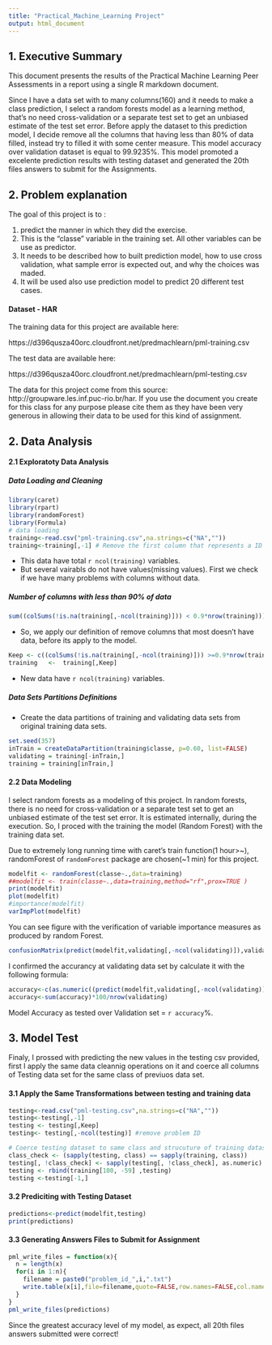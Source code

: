 ```yaml
---
title: "Practical_Machine_Learning Project"
output: html_document
---
```



## 1. Executive Summary

This document presents the results of the Practical Machine Learning Peer Assessments in a report using a single R markdown document.

Since I have a data set with to many columns(160) and it needs to make a class prediction, I select a random forests model as a learning method, that’s no need cross-validation or a separate test set to get an unbiased estimate of the test set error. 
Before apply the dataset to this prediction model, I decide remove all the columns that having less than 80% of data filled, instead try to filled it with some center measure. 
This model accuracy over validation dataset is equal to 99.9235%. This model promoted a excelente prediction results with testing dataset and generated the 20th files answers to submit for the Assignments. 


## 2. Problem explanation 

The goal of this project is to :

1.  predict the manner in which they did the exercise. 
2. This is the "classe" variable in the training set. All other variables can be use as predictor.
3. It needs to be described how to built prediction model, how to use cross validation, what sample error is expected out, and why the choices was maded. 
4. It will be used also use prediction model to predict 20 different test cases. 

#### Dataset - HAR

The training data for this project are available here: 

https://d396qusza40orc.cloudfront.net/predmachlearn/pml-training.csv

The test data are available here: 

https://d396qusza40orc.cloudfront.net/predmachlearn/pml-testing.csv

The data for this project come from this source: http://groupware.les.inf.puc-rio.br/har. If you use the document you create for this class for any purpose please cite them as they have been very generous in allowing their data to be used for this kind of assignment. 

## 2. Data Analysis 

#### 2.1 Exploratoty Data Analysis 

##### Data Loading and Cleaning

```r
library(caret)
library(rpart)
library(randomForest)
library(Formula)
# data loading
training<-read.csv("pml-training.csv",na.strings=c("NA",""))
training<-training[,-1] # Remove the first column that represents a ID Row 
``` 

- This data have total `r ncol(training)` variables.
- But several vairabls do not have values(missing values).
  First we check if we have many problems with columns without data. 

##### Number of columns with less than 90% of data

```r
sum((colSums(!is.na(training[,-ncol(training)])) < 0.9*nrow(training)))
```

- So, we apply our definition of remove columns that most doesn’t have data, before its apply to the model.

```r
Keep <- c((colSums(!is.na(training[,-ncol(training)])) >=0.9*nrow(training)))
training   <-  training[,Keep]
```

- New data have `r ncol(training)` variables.

##### Data Sets Partitions Definitions

- Create the data partitions of training and validating data sets from original training data sets.

```r
set.seed(357)
inTrain = createDataPartition(training$classe, p=0.60, list=FALSE)
validating = training[-inTrain,]
training = training[inTrain,]
```

#### 2.2 Data Modeling

I select random forests as a modeling of this project.
In random forests, there is no need for cross-validation or a separate test set to get an unbiased estimate of the test set error. It is estimated internally, during the execution. So, I proced with the training the model (Random Forest) with the training data set.

Due to extremely long running time with caret’s train function(1 hour>~), randomForest of ` randomForest` package are chosen(~1 min) for this project.


```r
modelfit <- randomForest(classe~.,data=training)
##modelfit <- train(classe~.,data=training,method="rf",prox=TRUE )
print(modelfit)
plot(modelfit)
#importance(modelfit)
varImpPlot(modelfit)
```

You can see figure with the verification of variable importance measures as produced by random Forest.

```r
confusionMatrix(predict(modelfit,validating[,-ncol(validating)]),validating$classe)
```

I confirmed the accurancy at validating data set by calculate it with the following formula:

```r
accuracy<-c(as.numeric((predict(modelfit,validating[,-ncol(validating)])==validating$classe)))
accuracy<-sum(accuracy)*100/nrow(validating)
```
Model Accuracy as tested over Validation set = `r accuracy`%.


## 3. Model Test

Finaly, I prossed with predicting the new values in the testing csv provided, first I apply the same data cleannig operations on it and coerce all columns of Testing data set for the same class of previuos data set.


#### 3.1 Apply the Same Transformations between testing and training data

```r

testing<-read.csv("pml-testing.csv",na.strings=c("NA",""))
testing<-testing[,-1]
testing <- testing[,Keep]
testing<- testing[,-ncol(testing)] #remove problem ID

# Coerce testing dataset to same class and strucuture of training dataset 
class_check <- (sapply(testing, class) == sapply(training, class))
testing[, !class_check] <- sapply(testing[, !class_check], as.numeric)
testing <- rbind(training[100, -59] ,testing) 
testing <-testing[-1,]
```

#### 3.2 Prediciting with Testing Dataset

```r
predictions<-predict(modelfit,testing)
print(predictions)
```

#### 3.3 Generating Answers Files to Submit for Assignment

```r
pml_write_files = function(x){
  n = length(x)
  for(i in 1:n){
    filename = paste0("problem_id_",i,".txt")
    write.table(x[i],file=filename,quote=FALSE,row.names=FALSE,col.names=FALSE)
  }
}
pml_write_files(predictions)
```

Since the greatest accuracy level of my model, as expect, all 20th files answers submitted were correct!